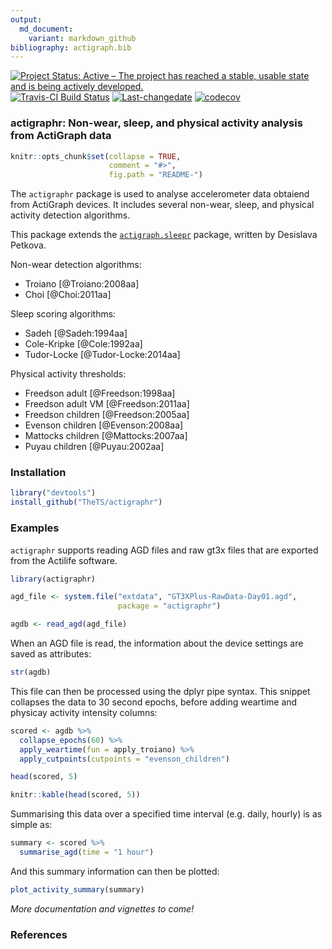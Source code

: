 ```yaml
---
output:
  md_document:
    variant: markdown_github
bibliography: actigraph.bib
---
```

[![Project Status: Active – The project has reached a stable, usable state and is being actively developed.](http://www.repostatus.org/badges/latest/active.svg)](http://www.repostatus.org/#active)
[![Travis-CI Build Status](https://travis-ci.org/TheTS/actigraph.sleepr.svg?branch=master)](https://travis-ci.org/TheTS/actigraphr)
[![Last-changedate](https://img.shields.io/badge/last%20change-`r gsub('-', '--', Sys.Date())`-yellowgreen.svg)](/commits/master)
[![codecov](https://codecov.io/gh/TheTS/actigraphr/branch/master/graph/badge.svg)](https://codecov.io/gh/TheTS/actigraphr)

<!-- README.md is generated from README.Rmd. Please edit that file -->

### actigraphr: Non-wear, sleep, and physical activity analysis from ActiGraph data

```r
knitr::opts_chunk$set(collapse = TRUE, 
                      comment = "#>",
                      fig.path = "README-")
```

The `actigraphr` package is used to analyse accelerometer data obtaiend from ActiGraph devices. It includes several non-wear, sleep, and physical activity detection algorithms. 

This package extends the [`actigraph.sleepr`](https://github.com/dipetkov/actigraph.sleepr) package, written by Desislava Petkova.

Non-wear detection algorithms:

  * Troiano [@Troiano:2008aa]
  * Choi [@Choi:2011aa]
  
Sleep scoring algorithms:

  * Sadeh [@Sadeh:1994aa]
  * Cole-Kripke [@Cole:1992aa]
  * Tudor-Locke [@Tudor-Locke:2014aa]
  
Physical activity thresholds:

  * Freedson adult [@Freedson:1998aa]
  * Freedson adult VM [@Freedson:2011aa]
  * Freedson children [@Freedson:2005aa]
  * Evenson children [@Evenson:2008aa]
  * Mattocks  children [@Mattocks:2007aa]
  * Puyau children [@Puyau:2002aa]


### Installation

```r
library("devtools")
install_github("TheTS/actigraphr")
```

### Examples

`actigraphr` supports reading AGD files and raw gt3x files that are exported from the Actilife software.

```r
library(actigraphr)

agd_file <- system.file("extdata", "GT3XPlus-RawData-Day01.agd",
                        package = "actigraphr")

agdb <- read_agd(agd_file)
```

When an AGD file is read, the information about the device settings are saved as attributes:

```r
str(agdb)
```

This file can then be processed using the dplyr pipe syntax. This snippet collapses the data to 30 second epochs, before adding weartime and physicay activity intensity columns:

```r
scored <- agdb %>% 
  collapse_epochs(60) %>% 
  apply_weartime(fun = apply_troiano) %>% 
  apply_cutpoints(cutpoints = "evenson_children") 
```

```r
head(scored, 5)
```

```r
knitr::kable(head(scored, 5))
```

Summarising this data over a specified time interval (e.g. daily, hourly) is as simple as:

```r
summary <- scored %>% 
  summarise_agd(time = "1 hour")
```

And this summary information can then be plotted:

```r
plot_activity_summary(summary)
```

*More documentation and vignettes to come!*

### References

